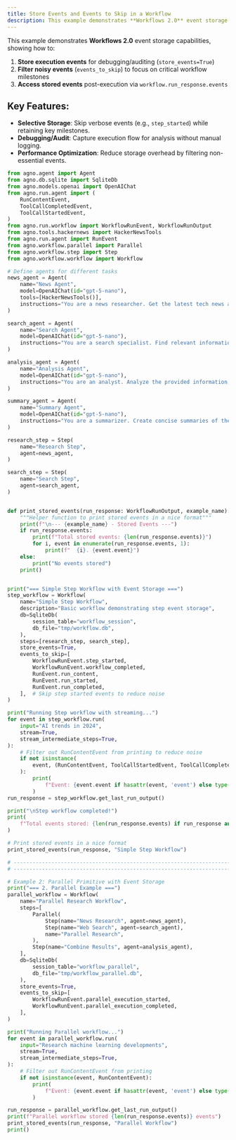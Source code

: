 ```yaml
---
title: Store Events and Events to Skip in a Workflow
description: This example demonstrates **Workflows 2.0** event storage capabilities
---
```


This example demonstrates **Workflows 2.0** event storage capabilities, showing how to:
1. **Store execution events** for debugging/auditing (`store_events=True`)
2. **Filter noisy events** (`events_to_skip`) to focus on critical workflow milestones
3. **Access stored events** post-execution via `workflow.run_response.events`

## Key Features:
- **Selective Storage**: Skip verbose events (e.g., `step_started`) while retaining key milestones.
- **Debugging/Audit**: Capture execution flow for analysis without manual logging.
- **Performance Optimization**: Reduce storage overhead by filtering non-essential events.

```python store_events_and_events_to_skip_in_a_workflow.py
from agno.agent import Agent
from agno.db.sqlite import SqliteDb
from agno.models.openai import OpenAIChat
from agno.run.agent import (
    RunContentEvent,
    ToolCallCompletedEvent,
    ToolCallStartedEvent,
)
from agno.run.workflow import WorkflowRunEvent, WorkflowRunOutput
from agno.tools.hackernews import HackerNewsTools
from agno.run.agent import RunEvent
from agno.workflow.parallel import Parallel
from agno.workflow.step import Step
from agno.workflow.workflow import Workflow

# Define agents for different tasks
news_agent = Agent(
    name="News Agent",
    model=OpenAIChat(id="gpt-5-nano"),
    tools=[HackerNewsTools()],
    instructions="You are a news researcher. Get the latest tech news and summarize key points.",
)

search_agent = Agent(
    name="Search Agent",
    model=OpenAIChat(id="gpt-5-nano"),
    instructions="You are a search specialist. Find relevant information on given topics.",
)

analysis_agent = Agent(
    name="Analysis Agent",
    model=OpenAIChat(id="gpt-5-nano"),
    instructions="You are an analyst. Analyze the provided information and give insights.",
)

summary_agent = Agent(
    name="Summary Agent",
    model=OpenAIChat(id="gpt-5-nano"),
    instructions="You are a summarizer. Create concise summaries of the provided content.",
)

research_step = Step(
    name="Research Step",
    agent=news_agent,
)

search_step = Step(
    name="Search Step",
    agent=search_agent,
)


def print_stored_events(run_response: WorkflowRunOutput, example_name):
    """Helper function to print stored events in a nice format"""
    print(f"\n--- {example_name} - Stored Events ---")
    if run_response.events:
        print(f"Total stored events: {len(run_response.events)}")
        for i, event in enumerate(run_response.events, 1):
            print(f"  {i}. {event.event}")
    else:
        print("No events stored")
    print()


print("=== Simple Step Workflow with Event Storage ===")
step_workflow = Workflow(
    name="Simple Step Workflow",
    description="Basic workflow demonstrating step event storage",
    db=SqliteDb(
        session_table="workflow_session",
        db_file="tmp/workflow.db",
    ),
    steps=[research_step, search_step],
    store_events=True,
    events_to_skip=[
        WorkflowRunEvent.step_started,
        WorkflowRunEvent.workflow_completed,
        RunEvent.run_content,
        RunEvent.run_started,
        RunEvent.run_completed,
    ],  # Skip step started events to reduce noise
)

print("Running Step workflow with streaming...")
for event in step_workflow.run(
    input="AI trends in 2024",
    stream=True,
    stream_intermediate_steps=True,
):
    # Filter out RunContentEvent from printing to reduce noise
    if not isinstance(
        event, (RunContentEvent, ToolCallStartedEvent, ToolCallCompletedEvent)
    ):
        print(
            f"Event: {event.event if hasattr(event, 'event') else type(event).__name__}"
        )
run_response = step_workflow.get_last_run_output()

print("\nStep workflow completed!")
print(
    f"Total events stored: {len(run_response.events) if run_response and run_response.events else 0}"
)

# Print stored events in a nice format
print_stored_events(run_response, "Simple Step Workflow")

# ------------------------------------------------------------------------------------------------ #
# ------------------------------------------------------------------------------------------------ #

# Example 2: Parallel Primitive with Event Storage
print("=== 2. Parallel Example ===")
parallel_workflow = Workflow(
    name="Parallel Research Workflow",
    steps=[
        Parallel(
            Step(name="News Research", agent=news_agent),
            Step(name="Web Search", agent=search_agent),
            name="Parallel Research",
        ),
        Step(name="Combine Results", agent=analysis_agent),
    ],
    db=SqliteDb(
        session_table="workflow_parallel",
        db_file="tmp/workflow_parallel.db",
    ),
    store_events=True,
    events_to_skip=[
        WorkflowRunEvent.parallel_execution_started,
        WorkflowRunEvent.parallel_execution_completed,
    ],
)

print("Running Parallel workflow...")
for event in parallel_workflow.run(
    input="Research machine learning developments",
    stream=True,
    stream_intermediate_steps=True,
):
    # Filter out RunContentEvent from printing
    if not isinstance(event, RunContentEvent):
        print(
            f"Event: {event.event if hasattr(event, 'event') else type(event).__name__}"
        )

run_response = parallel_workflow.get_last_run_output()
print(f"Parallel workflow stored {len(run_response.events)} events")
print_stored_events(run_response, "Parallel Workflow")
print()
```

